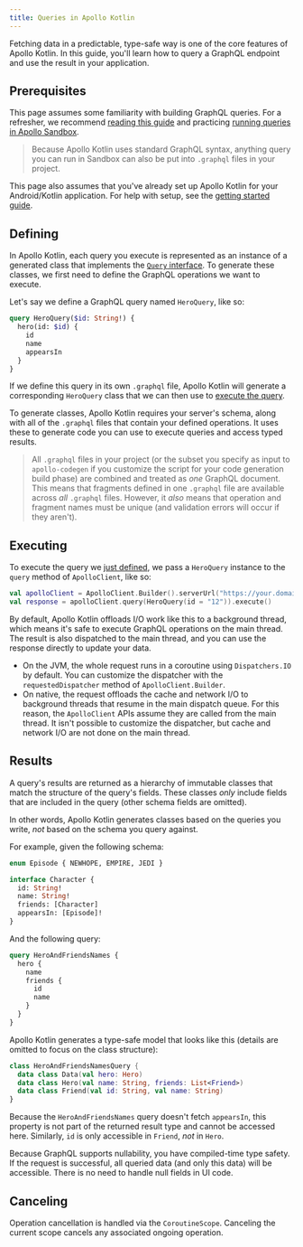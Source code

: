 ```yaml
---
title: Queries in Apollo Kotlin
---
```


Fetching data in a predictable, type-safe way is one of the core features of Apollo Kotlin. In this guide, you'll learn how to query a GraphQL endpoint and use the result in your application.

## Prerequisites

This page assumes some familiarity with building GraphQL queries. For a refresher, we recommend [reading this guide](http://graphql.org/learn/queries/) and practicing [running queries in Apollo Sandbox](https://studio.apollographql.com/sandbox/explorer?endpoint=https%3A%2F%2Fswapi-graphql.netlify.app%2F.netlify%2Ffunctions%2Findex&explorerURLState=N4IgJg9gxgrgtgUwHYBcQC4QEcYIE4CeABAOIIoBiAlgDZwDORwAOkkUQIY03V2Mtt2RAGa0GTVkKEoqKGgklCAvopVIlIADQgAbhzxUOAI3n0MIEEqA).

> Because Apollo Kotlin uses standard GraphQL syntax, anything query you can run in Sandbox can also be put into `.graphql` files in your project.

This page also assumes that you've already set up Apollo Kotlin for your Android/Kotlin application. For help with setup, see the [getting started guide](../introduction).

## Defining

In Apollo Kotlin, each query you execute is represented as an instance of a generated class that implements the [`Query` interface](https://github.com/apollographql/apollo-android/blob/9c998e47f698bdbe5db6b6d6965dbc34183d507e/apollo-api/src/commonMain/kotlin/com/apollographql/apollo3/api/Query.kt#L6). To generate these classes, we first need to define the GraphQL operations we want to execute.

Let's say we define a GraphQL query named `HeroQuery`, like so:

```graphql title="HeroQuery.graphql"
query HeroQuery($id: String!) {
  hero(id: $id) {
    id
    name
    appearsIn
  }
}
```

If we define this query in its own `.graphql` file, Apollo Kotlin will generate a corresponding `HeroQuery` class that we can then use to [execute the query](#executing).

To generate classes, Apollo Kotlin requires your server's schema, along with all of the `.graphql` files that contain your defined operations. It uses these to generate code you can use to execute queries and access typed results.

> All `.graphql` files in your project (or the subset you specify as input to `apollo-codegen` if you customize the script for your code generation build phase) are combined and treated as _one_ GraphQL document. This means that fragments defined in one `.graphql` file are available across _all_ `.graphql` files. However, it _also_ means that operation and fragment names must be unique (and validation errors will occur if they aren't).


## Executing

To execute the query we [just defined](#defining), we pass a `HeroQuery` instance to the `query` method of `ApolloClient`, like so:

```kotlin {2}
val apolloClient = ApolloClient.Builder().serverUrl("https://your.domain/graphql").build()
val response = apolloClient.query(HeroQuery(id = "12")).execute()
```

By default, Apollo Kotlin offloads I/O work like this to a background thread, which means it's safe to execute GraphQL operations on the main thread. The result is also dispatched to the main thread, and you can use the response directly to update your data.

* On the JVM, the whole request runs in a coroutine using `Dispatchers.IO` by default. You can customize the dispatcher with
  the `requestedDispatcher` method of `ApolloClient.Builder`.
* On native, the request offloads the cache and network I/O to background threads that resume in the main dispatch queue. For this reason,
  the `ApolloClient` APIs assume they are called from the main thread. It isn't possible to customize the dispatcher, but cache and network
  I/O are not done on the main thread.

## Results

A query's results are returned as a hierarchy of immutable classes that match the structure of the query's fields. These classes _only_ include fields that are included in the query (other schema fields are omitted).

In other words, Apollo Kotlin generates classes based on the queries you write, _not_ based on the schema you query against.

For example, given the following schema:

```graphql
enum Episode { NEWHOPE, EMPIRE, JEDI }

interface Character {
  id: String!
  name: String!
  friends: [Character]
  appearsIn: [Episode]!
}
```

And the following query:

```graphql
query HeroAndFriendsNames {
  hero {
    name
    friends {
      id
      name
    }
  }
}
```

Apollo Kotlin generates a type-safe model that looks like this (details are omitted to focus on the class structure):

```kotlin
class HeroAndFriendsNamesQuery {
  data class Data(val hero: Hero)
  data class Hero(val name: String, friends: List<Friend>)
  data class Friend(val id: String, val name: String)
}
```

Because the `HeroAndFriendsNames` query doesn't fetch `appearsIn`, this property is not part of the returned result type and cannot be accessed here. Similarly, `id` is only accessible in `Friend`, _not_ in `Hero`.

Because GraphQL supports nullability, you have compiled-time type safety. If the request is successful, all queried data (and only this data) will be accessible. There is no need to handle null fields in UI code.

## Canceling

Operation cancellation is handled via the `CoroutineScope`. Canceling the current scope cancels any associated ongoing operation.
